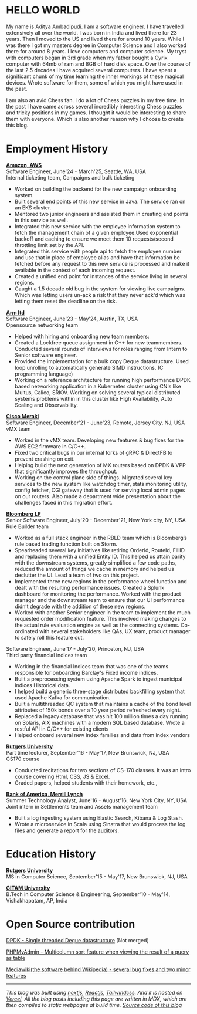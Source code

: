 # HELLO WORLD

My name is Aditya Ambadipudi. I am a software engineer. I have travelled extensively all over the world. 
I was born in India and lived there for 23 years. Then I moved to the US and lived there for around 10 years. 
While I was there I got my masters degree in Computer Science and I also worked there for around 8 years. I love computers and computer science. My tryst with computers began in 3rd grade when my father bought a Cyrix computer with 64mb of ram and 8GB of hard disk space. Over the course of the last 2.5 decades I have acquired several computers. I have spent a significant chunk of my time learning the inner workings of these magical devices. Wrote software for them, some of which you might have used in the past.

I am also an avid Chess fan. I do a lot of Chess puzzles in my free time. In the past I have came across several incredibly interesting Chess puzzles and tricky positions in my games. I thought it would be interesting to share them with everyone. Which is also another reason why I choose to create this blog.

# Employment History

**<u>Amazon, AWS</u>** \
Software Engineer, June'24 - March'25, Seattle, WA, USA\
Internal ticketing team, Campaigns and bulk ticketing

- Worked on building the backend for the new campaign onboarding system.
- Built several end points of this new service in Java. The service ran on an EKS cluster.
- Mentored two junior engineers and assisted them in creating end points in this service as well.
- Integrated this new service with the employee information system to fetch the management chain of a given employee.Used exponential backoff and caching to ensure we meet them 10 requests/second throttling limit set by the API.
- Integrated this service with people api to fetch the employee number and use that in place of employee alias and have that information be fetched before any request to this new service is processed and make it available in the context of each incoming request.
- Created a unified end point for instances of the service living in several regions. 
- Caught a 1.5 decade old bug in the system for viewing live campaigns. 
Which was letting users un-ack a risk that they never ack'd which was letting them reset the deadline on the risk.

**<u>Arm ltd</u>**\
Software Engineer, June'23 - May'24, Austin, TX, USA\
Opensource networking team

- Helped with hiring and onboarding new team members:
- Created a Lockfree queue assignment in C++ for new teammembers. Conducted several rounds of interviews for roles ranging from Intern to Senior software engineer.
- Provided the implementation for a bulk copy Deque datastructure. Used loop unrolling to automatically generate SIMD instructions. (C programming language)
- Working on a reference architecture for running high performance DPDK based networking application in a Kubernetes cluster using CNIs like Multus, Calico, SRIOV. Working on solving several typical distributed systems problems within in this cluster like High Availability, Auto Scaling and Observability.

**<u>Cisco Meraki</u>**\
Software Engineer, December'21 - June'23, Remote, Jersey City, NJ, USA\
vMX team

- Worked in the vMX team. Developing new features & bug fixes for the AWS EC2 firmware in C/C++. 
- Fixed two critical bugs in our internal forks of gRPC & DirectFB to prevent crashing on exit. 
- Helping build the next generation of MX routers based on DPDK & VPP that significantly improves the throughput.
- Working on the control plane side of things. Migrated several key services to the new system like watchdog timer, stats monitoring utility, config fetcher, CGI gateway that is used for serving local admin pages on our routers. Also made a department wide presentation about the challenges faced in this migration effort.

**<u>Bloomberg LP</u>**\
Senior Software Engineer, July'20 - December'21, New York city, NY, USA\
Rule Builder team

- Worked as a full stack engineer in the RBLD team which is Bloomberg’s rule based trading function built on Storm. 
- Spearheaded several key initiatives like retiring OrderId, RouteId, FillID and replacing them with a unified Entity ID. This helped us attain parity with the downstream systems, greatly simplified a few code paths, reduced the amount of things we cache in memory and helped us declutter the UI. Lead a team of two on this project.
- Implemented three new regions in the performance wheel function and dealt with the resulting performance issues. Created a Splunk dashboard for monitoring the performance. Worked with the product manager and the downstream team to ensure that our UI performance didn’t degrade with the addition of these new regions.
- Worked with another Senior engineer in the team to implement the much requested order modification feature. This involved making changes to the actual rule evaluation engine as well as the connecting systems. Co-ordinated with several stakeholders like QAs, UX team, product manager to safely roll this feature out.

Software Engineer, June'17 - July'20, Princeton, NJ, USA\
Third party financial indices team

- Working in the financial Indices team that was one of the teams responsible for onboarding Barclay's Fixed income indices. 
- Built a preprocessing system using Apache Spark to ingest municipal indices Historical data.
- I helped build a generic three-stage distributed backfilling system that used Apache Kafka for communication. 
- Built a multithreaded QC system that maintains a cache of the bond level attributes of 150k bonds over a 10 year period refreshed every night. 
- Replaced a legacy database that was hit 100 million times a day running on Solaris, AIX machines with a modern SQL based database. Wrote a restful API in C/C++ for existing clients
- Helped onboard several new index families and data from index vendors

**<u>Rutgers University</u>**\
Part time lecturer, September'16 - May'17, New Brunswick, NJ, USA\
CS170 course

- Conducted recitations for two sections of CS-170 classes. It was an intro course covering Html, CSS, JS & Excel. 
- Graded papers, helped students with their homework, etc.,

**<u>Bank of America, Merrill Lynch</u>**\
Summer Technology Analyst, June'16 - August'16, New York City, NY, USA\
Joint intern in Settlements team and Assets management team

- Built a log ingesting system using Elastic Search, Kibana & Log Stash. 
- Wrote a microservice in Scala using Sinatra that would process the log files and generate a report for the auditors.

# Education History

**<u>Rutgers University</u>**\
MS in Computer Science, September'15 - May'17, New Brunswick, NJ, USA

**<u>GITAM University</u>**\
B.Tech in Computer Science & Engineering, September'10 - May'14, Vishakhapatam, AP, India

# Open Source contribution
[DPDK - Single threaded Deque datastructure](https://mails.dpdk.org/archives/dev/2023-August/275003.html) (Not merged)

[PHPMyAdmin - Multicolumn sort feature when viewing the result of a query as table](https://github.com/phpmyadmin/phpmyadmin/pull/1077)

[Mediawiki(the software behind Wikipedia) - several bug fixes and two minor features](https://gerrit.wikimedia.org/r/q/owner:ganeshaditya1@gmail.com)

---
*This blog was built using [nextjs](https://nextjs.org/), [Reactjs](https://react.dev/), [Tailwindcss](https://tailwindcss.com/). 
And it is hosted on [Vercel](https://vercel.com/). All the blog posts including this page are written in MDX, which are then compiled to static webpages at build time. 
[Source code of this blog](https://github.com/ganeshaditya1/blog)*

